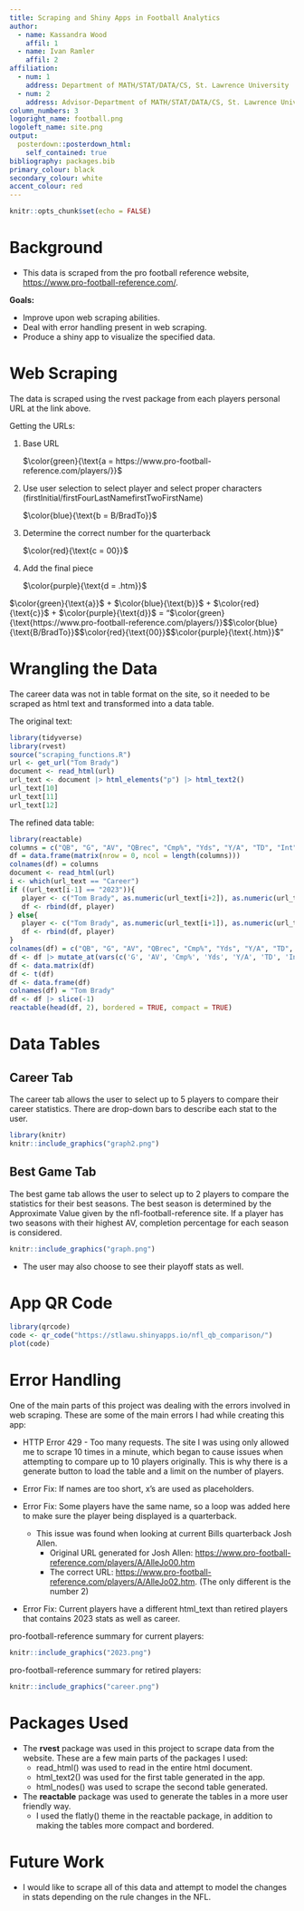 ```yaml
---
title: Scraping and Shiny Apps in Football Analytics
author:
  - name: Kassandra Wood
    affil: 1
  - name: Ivan Ramler
    affil: 2
affiliation:
  - num: 1
    address: Department of MATH/STAT/DATA/CS, St. Lawrence University
  - num: 2
    address: Advisor-Department of MATH/STAT/DATA/CS, St. Lawrence University
column_numbers: 3
logoright_name: football.png
logoleft_name: site.png
output: 
  posterdown::posterdown_html:
    self_contained: true
bibliography: packages.bib
primary_colour: black
secondary_colour: white
accent_colour: red
---
```


```r
knitr::opts_chunk$set(echo = FALSE)
```

# Background

-   This data is scraped from the pro football reference website, <https://www.pro-football-reference.com/>.

**Goals:**

-   Improve upon web scraping abilities.
-   Deal with error handling present in web scraping.
-   Produce a shiny app to visualize the specified data.

# Web Scraping

The data is scraped using the rvest package from each players personal URL at the link above.

Getting the URLs:

1.  Base URL

    $\color{green}{\text{a = https://www.pro-football-reference.com/players/}}$

2.  Use user selection to select player and select proper characters (firstInitial/firstFourLastNamefirstTwoFirstName)

    $\color{blue}{\text{b = B/BradTo}}$

3.  Determine the correct number for the quarterback

    $\color{red}{\text{c = 00}}$

4.  Add the final piece

    $\color{purple}{\text{d = .htm}}$

$\color{green}{\text{a}}$ + $\color{blue}{\text{b}}$ + $\color{red}{\text{c}}$ + $\color{purple}{\text{d}}$ = "$\color{green}{\text{https://www.pro-football-reference.com/players/}}$$\color{blue}{\text{B/BradTo}}$$\color{red}{\text{00}}$$\color{purple}{\text{.htm}}$"

# Wrangling the Data

The career data was not in table format on the site, so it needed to be scraped as html text and transformed into a data table.

The original text:

```r
library(tidyverse)
library(rvest)
source("scraping_functions.R")
url <- get_url("Tom Brady")
document <- read_html(url)
url_text <- document |> html_elements("p") |> html_text2()
url_text[10]
url_text[11]
url_text[12]
```

The refined data table:

```r
library(reactable)
columns = c("QB", "G", "AV", "QBrec", "Cmp%", "Yds", "Y/A", "TD", "Int", "FantPt")
df = data.frame(matrix(nrow = 0, ncol = length(columns)))
colnames(df) = columns
document <- read_html(url)
i <- which(url_text == "Career")
if ((url_text[i-1] == "2023")){
   player <- c("Tom Brady", as.numeric(url_text[i+2]), as.numeric(url_text[i+4]), url_text[i+6], as.numeric(url_text[i+8]), as.numeric(url_text[i+10]), as.numeric(url_text[i+12]), as.numeric(url_text[i+14]), as.numeric(url_text[i+16]), as.numeric(url_text[i+18]))
   df <- rbind(df, player)
} else{
   player <- c("Tom Brady", as.numeric(url_text[i+1]), as.numeric(url_text[i+2]), url_text[i+3], as.numeric(url_text[i+4]), as.numeric(url_text[i+5]), as.numeric(url_text[i+6]), as.numeric(url_text[i+7]), as.numeric(url_text[i+8]), as.numeric(url_text[i+9]))
   df <- rbind(df, player)
}
colnames(df) = c("QB", "G", "AV", "QBrec", "Cmp%", "Yds", "Y/A", "TD", "Int", "FantPt")
df <- df |> mutate_at(vars(c('G', 'AV', 'Cmp%', 'Yds', 'Y/A', 'TD', 'Int', 'FantPt')), as.numeric)
df <- data.matrix(df)
df <- t(df)
df <- data.frame(df)
colnames(df) = "Tom Brady"
df <- df |> slice(-1)
reactable(head(df, 2), bordered = TRUE, compact = TRUE)
```

# Data Tables

## **Career Tab**

The career tab allows the user to select up to 5 players to compare their career statistics. There are drop-down bars to describe each stat to the user.

```r
library(knitr)
knitr::include_graphics("graph2.png")
```

## **Best Game Tab**

The best game tab allows the user to select up to 2 players to compare the statistics for their best seasons. The best season is determined by the Approximate Value given by the nfl-football-reference site. If a player has two seasons with their highest AV, completion percentage for each season is considered.

```r
knitr::include_graphics("graph.png")
```

-   The user may also choose to see their playoff stats as well.

# App QR Code

```r
library(qrcode)
code <- qr_code("https://stlawu.shinyapps.io/nfl_qb_comparison/")
plot(code)
```

# Error Handling

One of the main parts of this project was dealing with the errors involved in web scraping. These are some of the main errors I had while creating this app:

-   HTTP Error 429 - Too many requests. The site I was using only allowed me to scrape 10 times in a minute, which began to cause issues when attempting to compare up to 10 players originally. This is why there is a generate button to load the table and a limit on the number of players.

-   Error Fix: If names are too short, x's are used as placeholders.

-   Error Fix: Some players have the same name, so a loop was added here to make sure the player being displayed is a quarterback.

    -   This issue was found when looking at current Bills quarterback Josh Allen.
        -   Original URL generated for Josh Allen: <https://www.pro-football-reference.com/players/A/AlleJo00.htm>
        -   The correct URL: <https://www.pro-football-reference.com/players/A/AlleJo02.htm>. (The only different is the number 2)

-   Error Fix: Current players have a different html_text than retired players that contains 2023 stats as well as career.

pro-football-reference summary for current players:

```r
knitr::include_graphics("2023.png")
```

pro-football-reference summary for retired players:

```r
knitr::include_graphics("career.png")
```

# Packages Used

-   The **rvest** package was used in this project to scrape data from the website. These are a few main parts of the packages I used:
    -   read_html() was used to read in the entire html document.
    -   html_text2() was used for the first table generated in the app.
    -   html_nodes() was used to scrape the second table generated.
-   The **reactable** package was used to generate the tables in a more user friendly way.
    -   I used the flatly() theme in the reactable package, in addition to making the tables more compact and bordered.

# Future Work

-   I would like to scrape all of this data and attempt to model the changes in stats depending on the rule changes in the NFL.
